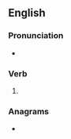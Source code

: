 {{also|TASing}}
==English==

===Pronunciation===
* {{IPA|/ˈteɪzɪŋ/|lang=en}}

===Verb===
{{head|en|verb form}}

# {{present participle of|tase|lang=en|nocat=1}}

===Anagrams===
* {{anagrams|en|a=aginst|'gainst|Giants|Taings|aginst|at sign|at-sign|gainst|giants|sating|tagins|tangis}}